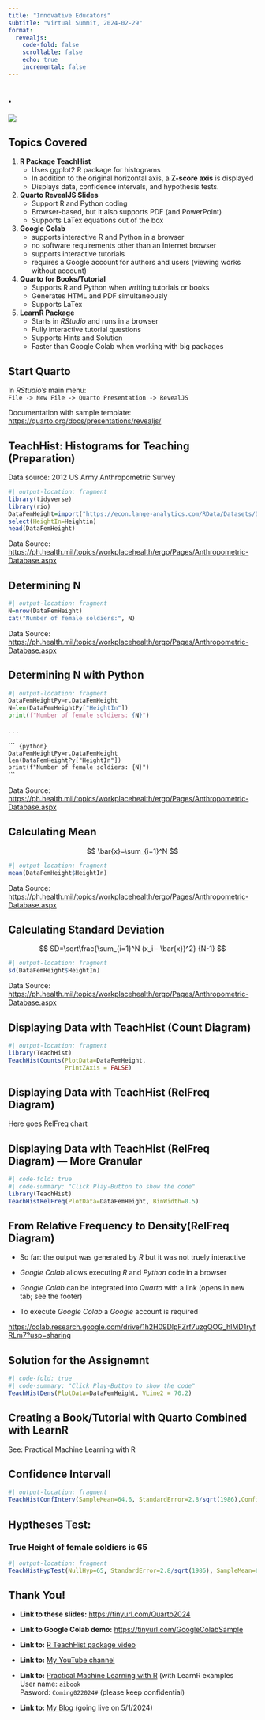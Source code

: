 ```yaml
---
title: "Innovative Educators"
subtitle: "Virtual Summit, 2024-02-29"
format: 
  revealjs:
    code-fold: false
    scrollable: false
    echo: true
    incremental: false
---
```


## .

![](Dr.%20Carsten%20Lange.png){fig-align="center"}

## Topics Covered {.scrollable .smaller}

::: incremental
1.  **R Package TeachHist**
    -   Uses ggplot2 R package for histograms
    -   In addition to the original horizontal axis, a **Z-score axis** is displayed
    -   Displays data, confidence intervals, and hypothesis tests.
2.  **Quarto RevealJS Slides**
    -   Support R and Python coding
    -   Browser-based, but it also supports PDF (and PowerPoint)
    -   Supports LaTex equations out of the box
3.  **Google Colab**
    -   supports interactive R and Python in a browser
    -   no software requirements other than an Internet browser
    -   supports interactive tutorials
    -   requires a Google account for authors and users (viewing works without account)
4.  **Quarto for Books/Tutorial**
    -   Supports R and Python when writing tutorials or books
    -   Generates HTML and PDF simultaneously
    -   Supports LaTex
5.  **LearnR Package**
    -   Starts in *RStudio* and runs in a browser
    -   Fully interactive tutorial questions
    -   Supports Hints and Solution
    -   Faster than Google Colab when working with big packages
:::

## Start Quarto

In *RStudio's* main menu:\
`File -> New File -> Quarto Presentation -> RevealJS`

Documentation with sample template:\
[https://quarto.org/docs/presentations/revealjs/](https://quarto.org/docs/presentations/revealjs/){.uri target="_blank"}\

## TeachHist: Histograms for Teaching (Preparation) 

Data source: 2012 US Army Anthropometric Survey

```r
#| output-location: fragment
library(tidyverse)
library(rio)
DataFemHeight=import("https://econ.lange-analytics.com/RData/Datasets/DataUSArmyBodyMeasures.xlsx", ) |> 
select(HeightIn=Heightin)
head(DataFemHeight)
```

::: footer
Data Source: [https://ph.health.mil/topics/workplacehealth/ergo/Pages/Anthropometric-Database.aspx](https://ph.health.mil/topics/workplacehealth/ergo/Pages/Anthropometric-Database.aspx){.uri target="_blank"}
:::

## Determining N

```r
#| output-location: fragment 
N=nrow(DataFemHeight)
cat("Number of female soldiers:", N)
```

::: {.footer target="_blank"}
Data Source: <https://ph.health.mil/topics/workplacehealth/ergo/Pages/Anthropometric-Database.aspx>
:::

## Determining N with Python

```python
#| output-location: fragment
DataFemHeightPy=r.DataFemHeight
N=len(DataFemHeightPy["HeightIn"])
print(f"Number of female soldiers: {N}")
```

. . .

\`\`\`  `{python}`\
`DataFemHeightPy=r.DataFemHeight`\
`len(DataFemHeightPy["HeightIn"])`\
`print(f"Number of female soldiers: {N}")`\
\`\`\`

::: {.footer target="_blank"}
Data Source: <https://ph.health.mil/topics/workplacehealth/ergo/Pages/Anthropometric-Database.aspx>
:::

## Calculating Mean

$$
\bar{x}=\sum_{i=1}^N 
$$

```r
#| output-location: fragment 
mean(DataFemHeight$HeightIn)
```

::: {.footer target="_blank"}
Data Source: <https://ph.health.mil/topics/workplacehealth/ergo/Pages/Anthropometric-Database.aspx>
:::

## Calculating Standard Deviation

$$
SD=\sqrt\frac{\sum_{i=1}^N (x_i - \bar{x})^2}
        {N-1}
$$

```r
#| output-location: fragment 
sd(DataFemHeight$HeightIn)
```

::: {.footer target="_blank"}
Data Source: <https://ph.health.mil/topics/workplacehealth/ergo/Pages/Anthropometric-Database.aspx>
:::

## Displaying Data with TeachHist (Count Diagram)

```r
#| output-location: fragment 
library(TeachHist)
TeachHistCounts(PlotData=DataFemHeight, 
                PrintZAxis = FALSE)
```

## Displaying Data with TeachHist (RelFreq Diagram)

Here goes RelFreq chart

## Displaying Data with TeachHist (RelFreq Diagram) --- More Granular

```r
#| code-fold: true
#| code-summary: "Click Play-Button to show the code"  
library(TeachHist) 
TeachHistRelFreq(PlotData=DataFemHeight, BinWidth=0.5)
```

## From Relative Frequency to Density(RelFreq Diagram)

-   So far: the output was generated by *R* but it was not truely interactive

-   *Google Colab* allows executing *R* and *Python* code in a browser

-   *Google Colab* can be integrated into *Quarto* with a link (opens in new tab; see the footer)

-   To execute *Google Colab* a *Google* account is required

::: footer
[https://colab.research.google.com/drive/1h2H09DlpFZrf7uzgQOG_hlMD1ryfRLm7?usp=sharing](https://colab.research.google.com/drive/1h2H09DlpFZrf7uzgQOG_hlMD1ryfRLm7?usp=sharing "Click to open Google Colab session."){target="_blank"}
:::

## Solution for the Assignemnt

```r
#| code-fold: true
#| code-summary: "Click Play-Button to show the code"  
TeachHistDens(PlotData=DataFemHeight, VLine2 = 70.2)
```



## Creating a Book/Tutorial with Quarto Combined with LearnR

See: Practical Machine Learning with R


## Confidence Intervall

```r
#| output-location: fragment
TeachHistConfInterv(SampleMean=64.6, StandardError=2.8/sqrt(1986),Confidence=0.95, IsSdEstimated=TRUE, DegreeFreedom=1985)
```


## Hyptheses Test: 
### True Height of female soldiers is 65


```r
#| output-location: fragment
TeachHistHypTest(NullHyp=65, StandardError=2.8/sqrt(1986), SampleMean=64.6, TestType="BothTails", IsSdEstimated=TRUE, DegreeFreedom=1985, XAxisMax = 7, BinWidth = 1)
```


## Thank You!

-   **Link to these slides:** [https://tinyurl.com/Quarto2024](https://tinyurl.com/Quarto2024){target="_blank"}

-   **Link to Google Colab demo:** [https://tinyurl.com/GoogleColabSample](https://colab.research.google.com/drive/1h2H09DlpFZrf7uzgQOG_hlMD1ryfRLm7?usp=sharing){target="_blank"}

-   **Link to:** [R TeachHist package video](https://www.youtube.com/watch?v=DB5isjqmV5c){target="_blank"}

-   **Link to:** [My YouTube channel](https://www.youtube.com/@carstenlange8073){target="_blank"}

-   **Link to:** [Practical Machine Learning with R](https://ai.lange-analytics.com/htmlbook "Machine Learning Textbook"){target="_blank"} (with LearnR examples\
    User name: `aibook`\
    Pasword: `Coming022024#` (please keep confidential)

-   **Link to:** [My Blog](https://blog.lange-analytics.com/){target="_blank"} (going live on 5/1/2024)

